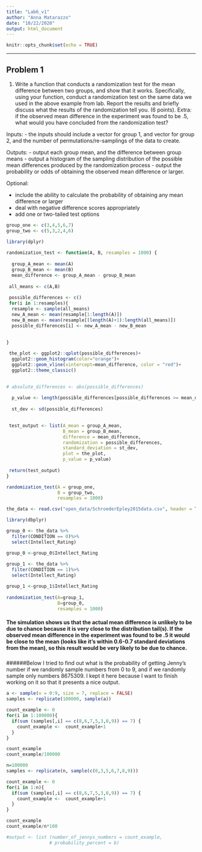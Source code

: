 ```yaml
---
title: "Lab6_v1"
author: "Anna Matarazzo"
date: "10/22/2020"
output: html_document
---
```


```r
knitr::opts_chunk$set(echo = TRUE)
```
---




## Problem 1

1. Write a function that conducts a randomization test for the mean difference between two groups, and show that it works. Specifically, using your function, conduct a randomization test on the same data we used in the above example from lab. Report the results and briefly discuss what the results of the randomization tell you. (6 points). Extra: if the observed mean difference in the experiment was found to be .5, what would you have concluded from the randomization test?

Inputs:
- the inputs should include a vector for group 1, and vector for group 2, and the number of permutations/re-samplings of the data to create.

Outputs:
- output each group mean, and the difference between group means
- output a histogram of the sampling distribution of the possible mean differences produced by the randomization process
- output the probability or odds of obtaining the observed mean difference or larger.

Optional:

- include the ability to calculate the probability of obtaining any mean difference or larger
- deal with negative difference scores appropriately
- add one or two-tailed test options


```r
group_one <- c(3,4,5,6,7)
group_two <- c(5,3,2,4,6)

library(dplyr)
  
randomization_test <- function(A, B, resamples = 1000) {
  
  group_A_mean <- mean(A)
  group_B_mean <- mean(B)
  mean_difference <- group_A_mean - group_B_mean
  
 all_means <- c(A,B) 
 
 possible_differences <- c()
 for(i in 1:resamples){
  resample <- sample(all_means)
  new_A_mean <- mean(resample[1:length(A)])
  new_B_mean <- mean(resample[(length(A)+1):length(all_means)])
  possible_differences[i] <- new_A_mean - new_B_mean
  

}
 
 the_plot <- ggplot2::qplot(possible_differences)+
  ggplot2::geom_histogram(color="orange")+
  ggplot2::geom_vline(xintercept=mean_difference, color = "red")+
  ggplot2::theme_classic()

 
# absolute_differences <- abs(possible_differences)
 
  p_value <- length(possible_differences[possible_differences >= mean_difference ] )/resamples
  
  st_dev <- sd(possible_differences)

 
 test_output <- list(A_mean = group_A_mean,
                     B_mean = group_B_mean,
                     difference = mean_difference,
                     randomization = possible_differences,
                     standard_deviation = st_dev,
                     plot = the_plot,
                     p_value = p_value)
 
 return(test_output)
}

randomization_test(A = group_one, 
                   B = group_two, 
                   resamples = 1000)

```


```r
the_data <- read.csv("open_data/SchroederEpley2015data.csv", header = TRUE)

library(dbplyr)

group_0 <- the_data %>%
  filter(CONDITION == 0)%>%
  select(Intellect_Rating)

group_0 <-group_0$Intellect_Rating
  
group_1 <- the_data %>%
  filter(CONDITION == 1)%>%
  select(Intellect_Rating)

group_1 <-group_1$Intellect_Rating
  
randomization_test(A=group_1, 
                   B=group_0, 
                   resamples = 1000) 

```

#### The simulation shows us that the actual mean difference is unlikely to be due to chance because it is very close to the distribution tail(s). If the observed mean difference in the experiment was found to be .5 it would be close to the mean (looks like it's within 0.6-0.7 standard deviations from the mean), so this result would be very likely to be due to chance.





#####





######Below I tried to find out what is the probability of getting Jenny's number if we randomly sample numbers from 0 to 9, and if we randomly sample only numbers 8675309. I kept it here because I want to finish working on it so that it presents a nice output.

```r
a <- sample(x = 0:9, size = 7, replace = FALSE)
samples <- replicate(100000, sample(a))

count_example <- 0
for(i in 1:100000){
  if(sum (samples[,i] == c(8,6,7,5,3,0,9)) == 7) {
    count_example <-  count_example+1
  }
}

count_example
count_example/100000 

```

```r
n=100000
samples <- replicate(n, sample(c(0,3,5,6,7,8,9)))

count_example <- 0
for(i in 1:n){
  if(sum (samples[,i] == c(8,6,7,5,3,0,9)) == 7) {
    count_example <-  count_example+1
  }
}

count_example
count_example/n*100

#output <- list (number_of_jennys_numbers = count_example,
                # probability_percent = b)

```




